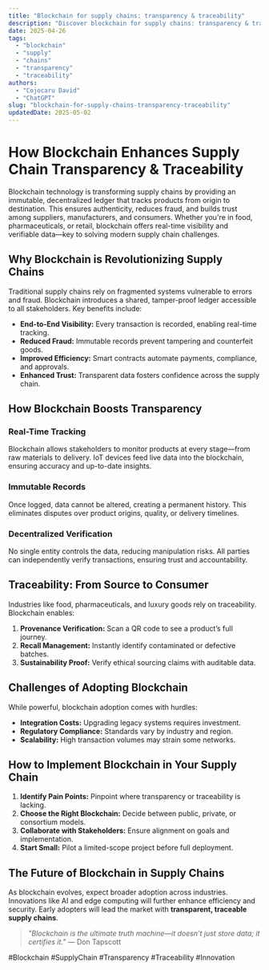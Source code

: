 ```yaml
---
title: "Blockchain for supply chains: transparency & traceability"
description: "Discover blockchain for supply chains: transparency & traceability with this in-depth guide, providing actionable insights and practical tips to boost your knowledge and results."
date: 2025-04-26
tags:
  - "blockchain"
  - "supply"
  - "chains"
  - "transparency"
  - "traceability"
authors:
  - "Cojocaru David"
  - "ChatGPT"
slug: "blockchain-for-supply-chains-transparency-traceability"
updatedDate: 2025-05-02
---
```


# How Blockchain Enhances Supply Chain Transparency & Traceability  

Blockchain technology is transforming supply chains by providing an immutable, decentralized ledger that tracks products from origin to destination. This ensures authenticity, reduces fraud, and builds trust among suppliers, manufacturers, and consumers. Whether you're in food, pharmaceuticals, or retail, blockchain offers real-time visibility and verifiable data—key to solving modern supply chain challenges.  

## Why Blockchain is Revolutionizing Supply Chains  

Traditional supply chains rely on fragmented systems vulnerable to errors and fraud. Blockchain introduces a shared, tamper-proof ledger accessible to all stakeholders. Key benefits include:  

- **End-to-End Visibility:** Every transaction is recorded, enabling real-time tracking.  
- **Reduced Fraud:** Immutable records prevent tampering and counterfeit goods.  
- **Improved Efficiency:** Smart contracts automate payments, compliance, and approvals.  
- **Enhanced Trust:** Transparent data fosters confidence across the supply chain.  

## How Blockchain Boosts Transparency  

### Real-Time Tracking  
Blockchain allows stakeholders to monitor products at every stage—from raw materials to delivery. IoT devices feed live data into the blockchain, ensuring accuracy and up-to-date insights.  

### Immutable Records  
Once logged, data cannot be altered, creating a permanent history. This eliminates disputes over product origins, quality, or delivery timelines.  

### Decentralized Verification  
No single entity controls the data, reducing manipulation risks. All parties can independently verify transactions, ensuring trust and accountability.  

## Traceability: From Source to Consumer  

Industries like food, pharmaceuticals, and luxury goods rely on traceability. Blockchain enables:  

1. **Provenance Verification:** Scan a QR code to see a product’s full journey.  
2. **Recall Management:** Instantly identify contaminated or defective batches.  
3. **Sustainability Proof:** Verify ethical sourcing claims with auditable data.  

## Challenges of Adopting Blockchain  

While powerful, blockchain adoption comes with hurdles:  

- **Integration Costs:** Upgrading legacy systems requires investment.  
- **Regulatory Compliance:** Standards vary by industry and region.  
- **Scalability:** High transaction volumes may strain some networks.  

## How to Implement Blockchain in Your Supply Chain  

1. **Identify Pain Points:** Pinpoint where transparency or traceability is lacking.  
2. **Choose the Right Blockchain:** Decide between public, private, or consortium models.  
3. **Collaborate with Stakeholders:** Ensure alignment on goals and implementation.  
4. **Start Small:** Pilot a limited-scope project before full deployment.  

## The Future of Blockchain in Supply Chains  

As blockchain evolves, expect broader adoption across industries. Innovations like AI and edge computing will further enhance efficiency and security. Early adopters will lead the market with **transparent, traceable supply chains**.  

> *"Blockchain is the ultimate truth machine—it doesn’t just store data; it certifies it."* — Don Tapscott  

#Blockchain #SupplyChain #Transparency #Traceability #Innovation